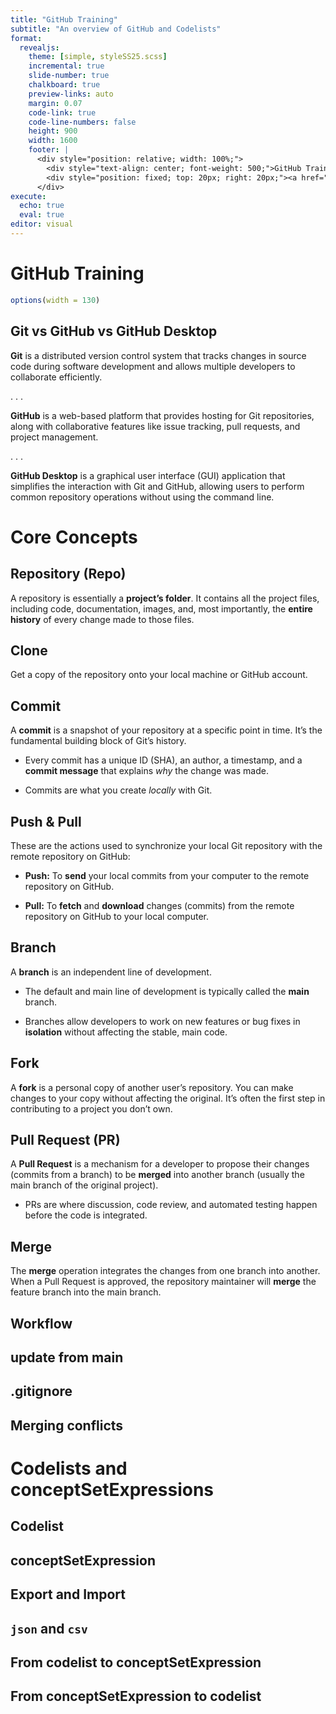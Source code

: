 ```yaml
---
title: "GitHub Training"
subtitle: "An overview of GitHub and Codelists"
format:
  revealjs: 
    theme: [simple, styleSS25.scss]
    incremental: true   
    slide-number: true
    chalkboard: true
    preview-links: auto
    margin: 0.07
    code-link: true
    code-line-numbers: false
    height: 900
    width: 1600
    footer: |
      <div style="position: relative; width: 100%;">
        <div style="text-align: center; font-weight: 500;">GitHub Training</div>
        <div style="position: fixed; top: 20px; right: 20px;"><a href="index.qmd" style="text-decoration: none;">⬅ Back to Training website</a></div>
      </div>
execute:
  echo: true
  eval: true
editor: visual
---
```


# GitHub Training {.title-slide}

```r
options(width = 130)
```

## Git vs GitHub vs GitHub Desktop

**Git** is a distributed version control system that tracks changes in source code during software development and allows multiple developers to collaborate efficiently.

. . .

**GitHub** is a web-based platform that provides hosting for Git repositories, along with collaborative features like issue tracking, pull requests, and project management.

. . .

**GitHub Desktop** is a graphical user interface (GUI) application that simplifies the interaction with Git and GitHub, allowing users to perform common repository operations without using the command line.

# Core Concepts

## Repository (Repo)

A repository is essentially a **project's folder**. It contains all the project files, including code, documentation, images, and, most importantly, the **entire history** of every change made to those files.

## Clone

Get a copy of the repository onto your local machine or GitHub account.

## Commit

A **commit** is a snapshot of your repository at a specific point in time. It's the fundamental building block of Git's history.

* Every commit has a unique ID (SHA), an author, a timestamp, and a **commit message** that explains *why* the change was made.

* Commits are what you create *locally* with Git.

## Push & Pull

These are the actions used to synchronize your local Git repository with the remote repository on GitHub:

* **Push:** To **send** your local commits from your computer to the remote repository on GitHub.

* **Pull:** To **fetch** and **download** changes (commits) from the remote repository on GitHub to your local computer.

## Branch

A **branch** is an independent line of development.

* The default and main line of development is typically called the **main** branch.

* Branches allow developers to work on new features or bug fixes in **isolation** without affecting the stable, main code.

## Fork

A **fork** is a personal copy of another user's repository. You can make changes to your copy without affecting the original. It's often the first step in contributing to a project you don't own.

## Pull Request (PR)

A **Pull Request** is a mechanism for a developer to propose their changes (commits from a branch) to be **merged** into another branch (usually the main branch of the original project).

* PRs are where discussion, code review, and automated testing happen before the code is integrated.

## Merge

The **merge** operation integrates the changes from one branch into another. When a Pull Request is approved, the repository maintainer will **merge** the feature branch into the main branch.

## Workflow

## update from main

## .gitignore

## Merging conflicts

# Codelists and conceptSetExpressions

## Codelist

## conceptSetExpression

## Export and Import

## `json` and `csv`

## From codelist to conceptSetExpression

## From conceptSetExpression to codelist
